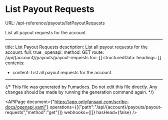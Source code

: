 # List Payout Requests
URL: /api-reference/payouts/listPayoutRequests

List all payout requests for the account.

***

title: List Payout Requests
description: List all payout requests for the account.
full: true
_openapi:
method: GET
route: /api/{account}/payouts/payout-requests
toc: []
structuredData:
headings: []
contents:

* content: List all payout requests for the account.

***

{/* This file was generated by Fumadocs. Do not edit this file directly. Any changes should be made by running the generation command again. */}

<APIPage document={"https://app.onlyfansapi.com/scribe-docs/openapi.yaml"} operations={[{"path":"/api/{account}/payouts/payout-requests","method":"get"}]} webhooks={[]} hasHead={false} />
